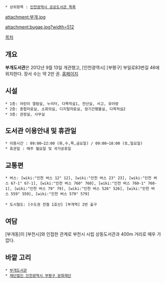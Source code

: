  * 상위항목 : [[인천광역시 공공도서관 목록]]

attachment:부개.jpg

attachment:bugae.jpg?width=512

[[목차]]
== 개요 ==
'''부개도서관'''은 2012년 9월 13일 개관했고, [인천광역시] [부평구] 부일로83번길 46에  위치한다. 장서 수는 약 2만 권. [http://www.bppl.or.kr/bg 홈페이지]

== 시설 ==
 * 1층: 어린이 열람실, 누리터, 다목적실1, 전산실, 서고, 유아방 
 * 2층: 종합자료실, 소회의실, 디지털자료실, 정기간행물실, 다목적실2 
 * 3층: 관장실, 사무실 

== 도서관 이용안내 및 휴관일 ==
 * 이용시간 : 09:00~22:00 (화,수,목,금요일) / 09:00~18:00 (토,일요일)
 * 휴관일 : 매주 월요일 및 국가공휴일 

== 교통편 ==
 * 버스: [wiki:"인천 버스 12" 12], [wiki:"인천 버스 23" 23], [wiki:"인천 버스 67-1" 67-1], [wiki:"인천 버스 760" 760], [wiki:"인천 버스 760-1" 760-1], [wiki:"인천 버스 79" 79], [wiki:"인천 버스 526" 526], [wiki:"인천 버스 559" 559], [wiki:"인천 버스 579" 579]
 
 * 도시철도: [수도권 전철 1호선] [부개역] 2번 출구

== 여담 ==
[부개동]이 [부천시]와 인접한 관계로 부천시 시립 상동도서관과 400m 거리로 매우 가깝다.  

== 바깥 고리 ==
 * [http://www.bppl.or.kr/bg 부개도서관]
 * [http://www.bpcf.or.kr/ 재단법인 인천광역시 부평구 문화재단]
